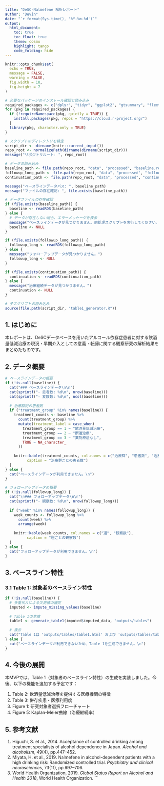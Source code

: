 ```yaml
---
title: "DeSC-Nalmefene 解析レポート"
author: "Devin"
date: "`r format(Sys.time(), '%Y-%m-%d')`"
output: 
  html_document:
    toc: true
    toc_float: true
    theme: cosmo
    highlight: tango
    code_folding: hide
---
```


```r
knitr::opts_chunk$set(
  echo = TRUE,
  message = FALSE,
  warning = FALSE,
  fig.width = 10,
  fig.height = 7
)

# 必要なパッケージのインストール確認と読み込み
required_packages <- c("dplyr", "tidyr", "ggplot2", "gtsummary", "flextable", "mice", "epiR")
for (pkg in required_packages) {
  if (!requireNamespace(pkg, quietly = TRUE)) {
    install.packages(pkg, repos = "https://cloud.r-project.org/")
  }
  library(pkg, character.only = TRUE)
}

# スクリプトのディレクトリを特定
script_dir <- dirname(knitr::current_input())
repo_root <- normalizePath(dirname(dirname(script_dir)))
message("リポジトリルート: ", repo_root)

# データの読み込み
baseline_path <- file.path(repo_root, "data", "processed", "baseline.rds")
followup_long_path <- file.path(repo_root, "data", "processed", "followup_long.rds")
continuation_path <- file.path(repo_root, "data", "processed", "continuation.rds")

message("ベースラインデータパス: ", baseline_path)
message("ファイルの存在確認: ", file.exists(baseline_path))

# データファイルの存在確認
if (file.exists(baseline_path)) {
  baseline <- readRDS(baseline_path)
} else {
  # データが存在しない場合、エラーメッセージを表示
  message("ベースラインデータが見つかりません。前処理スクリプトを実行してください。")
  baseline <- NULL
}

if (file.exists(followup_long_path)) {
  followup_long <- readRDS(followup_long_path)
} else {
  message("フォローアップデータが見つかりません。")
  followup_long <- NULL
}

if (file.exists(continuation_path)) {
  continuation <- readRDS(continuation_path)
} else {
  message("治療継続データが見つかりません。")
  continuation <- NULL
}

# 子スクリプトの読み込み
source(file.path(script_dir, "table1_generator.R"))
```

## 1. はじめに

本レポートは、DeSCデータベースを用いたアルコール依存症患者に対する飲酒量低減治療の現況・早期介入としての意義・転帰に関する観察研究の解析結果をまとめたものです。

## 2. データ概要

```r
# ベースラインデータの概要
if (!is.null(baseline)) {
  cat("### ベースラインデータ\n\n")
  cat(sprintf("- 患者数: %d\n", nrow(baseline)))
  cat(sprintf("- 変数数: %d\n", ncol(baseline)))
  
  # 治療群別の患者数
  if ("treatment_group" %in% names(baseline)) {
    treatment_counts <- baseline %>%
      count(treatment_group) %>%
      mutate(treatment_label = case_when(
        treatment_group == 1 ~ "飲酒量低減治療",
        treatment_group == 2 ~ "断酒治療",
        treatment_group == 3 ~ "薬物療法なし",
        TRUE ~ NA_character_
      ))
    
    knitr::kable(treatment_counts, col.names = c("治療群", "患者数", "治療群ラベル"),
          caption = "治療群ごとの患者数")
  }
} else {
  cat("ベースラインデータが利用できません。\n")
}

# フォローアップデータの概要
if (!is.null(followup_long)) {
  cat("\n### フォローアップデータ\n\n")
  cat(sprintf("- 観察数: %d\n", nrow(followup_long)))
  
  if ("week" %in% names(followup_long)) {
    week_counts <- followup_long %>%
      count(week) %>%
      arrange(week)
    
    knitr::kable(week_counts, col.names = c("週", "観察数"),
          caption = "週ごとの観察数")
  }
} else {
  cat("フォローアップデータが利用できません。\n")
}
```

## 3. ベースライン特性

### 3.1 Table 1: 対象者のベースライン特性

```r
if (!is.null(baseline)) {
  # 多重代入による欠測値の補完
  imputed <- impute_missing_values(baseline)
  
  # Table 1の生成
  table1 <- generate_table1(imputed$imputed_data, "outputs/tables")
  
  # 表示
  cat("Table 1は 'outputs/tables/table1.html' および 'outputs/tables/table1.docx' に保存されました。\n")
} else {
  cat("ベースラインデータが利用できないため、Table 1を生成できません。\n")
}
```

## 4. 今後の展開

本MVPでは、Table 1（対象者のベースライン特性）の生成を実装しました。今後、以下の機能を追加する予定です：

1. Table 2: 飲酒量低減治療を提供する医療機関の特徴
2. Table 3: 併存疾患・医療利用度
3. Figure 1: 研究対象者選択フローチャート
4. Figure 5: Kaplan-Meier曲線（治療継続率）

## 5. 参考文献

1. Higuchi, S. et al., 2014. Acceptance of controlled drinking among treatment specialists of alcohol dependence in Japan. *Alcohol and alcoholism*, 49(4), pp.447–452.
2. Miyata, H. et al., 2019. Nalmefene in alcohol-dependent patients with a high drinking risk: Randomized controlled trial. *Psychiatry and clinical neurosciences*, 73(11), pp.697–706.
3. World Health Organization, 2019. *Global Status Report on Alcohol and Health 2018*, World Health Organization.
```
